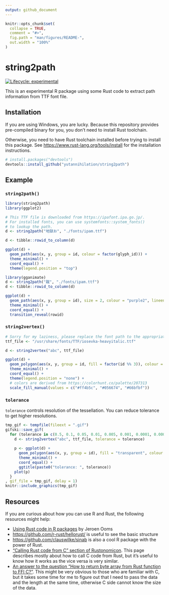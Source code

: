 ```yaml
---
output: github_document
---
```


<!-- README.md is generated from README.Rmd. Please edit that file -->

```r
knitr::opts_chunk$set(
  collapse = TRUE,
  comment = "#>",
  fig.path = "man/figures/README-",
  out.width = "100%"
)
```

# string2path

<!-- badges: start -->
[![Lifecycle: experimental](https://img.shields.io/badge/lifecycle-experimental-orange.svg)](https://www.tidyverse.org/lifecycle/#experimental)
<!-- badges: end -->

This is an experimental R package using some Rust code to extract path information from TTF font file.

## Installation

If you are using Windows, you are lucky. Because this repository provides pre-compiled
binary for you, you don't need to install Rust toolchain.

Otherwise, you need to have Rust toolchain installed before trying to install this package. 
See <https://www.rust-lang.org/tools/install> for the installation instructions. 

``` r
# install.packages("devtools")
devtools::install_github("yutannihilation/string2path")
```

## Example

### `string2path()`

```r
library(string2path)
library(ggplot2)

# This TTF file is downloaded from https://ipafont.ipa.go.jp/.
# For installed fonts, you can use systemfonts::system_fonts()
# to lookup the path.
d <- string2path("地獄お", "./fonts/ipam.ttf")

d <- tibble::rowid_to_column(d)

ggplot(d) +
  geom_path(aes(x, y, group = id, colour = factor(glyph_id))) +
  theme_minimal() +
  coord_equal() +
  theme(legend.position = "top")

library(gganimate)
d <- string2path("蹴", "./fonts/ipam.ttf")
d <- tibble::rowid_to_column(d)

ggplot(d) +
  geom_path(aes(x, y, group = id), size = 2, colour = "purple2", lineend = "round") +
  theme_minimal() +
  coord_equal() +
  transition_reveal(rowid)
```

### `string2vertex()`

```r
# Sorry for my laziness, please replace the font path to the appropriate location in your system...
ttf_file <- "/usr/share/fonts/TTF/iosevka-heavyitalic.ttf"

d <- string2vertex("abc", ttf_file)

ggplot(d) +
  geom_polygon(aes(x, y, group = id, fill = factor(id %% 3)), colour = "grey", size = 0.1) +
  theme_minimal() +
  coord_equal() +
  theme(legend.position = "none") +
  # colors are derived from https://colorhunt.co/palette/207313
  scale_fill_manual(values = c("#ff4b5c", "#056674", "#66bfbf"))
```

### `tolerance`

`tolerance` controls resolution of the tessellation. You can reduce tolerance to get higher resolutions.

```r
tmp_gif <- tempfile(fileext = ".gif")
gifski::save_gif(
  for (tolerance in c(0.5, 0.1, 0.05, 0.01, 0.005, 0.001, 0.0001, 0.00001, 0.000001)) {
    d <- string2vertex("abc", ttf_file, tolerance = tolerance)
    
    p <- ggplot(d) +
      geom_polygon(aes(x, y, group = id), fill = "transparent", colour = "black", size = 0.5) +
      theme_minimal() +
      coord_equal() +
      ggtitle(paste0("tolerance: ", tolerance))
    plot(p)
  }
, gif_file = tmp_gif, delay = 1)
knitr::include_graphics(tmp_gif)
```


## Resources

If you are curious about how you can use R and Rust, the following resources might help:

* [Using Rust code in R packages](https://jeroen.github.io/erum2018) by Jeroen Ooms
* <https://github.com/r-rust/hellorust/> is useful to see the basic structure
* <https://github.com/clauswilke/sinab> is also a cool R package with the power of Rust.
* ["Calling Rust code from C" section of Rustonomicon](https://doc.rust-lang.org/nomicon/ffi.html?highlight=extern#calling-rust-code-from-c). This page describes mostly about how to call C code from Rust, but it's useful to know how it works as the vice versa is very similar.
* [An answer to the question "How to return byte array from Rust function to FFI C?"](https://users.rust-lang.org/t/how-to-return-byte-array-from-rust-function-to-ffi-c/18136/4). This might be very obvious to those who are familiar with C, but it takes some time for me to figure out that I need to pass the data and the length at the same time, otherwise C side cannot know the size of the data.
